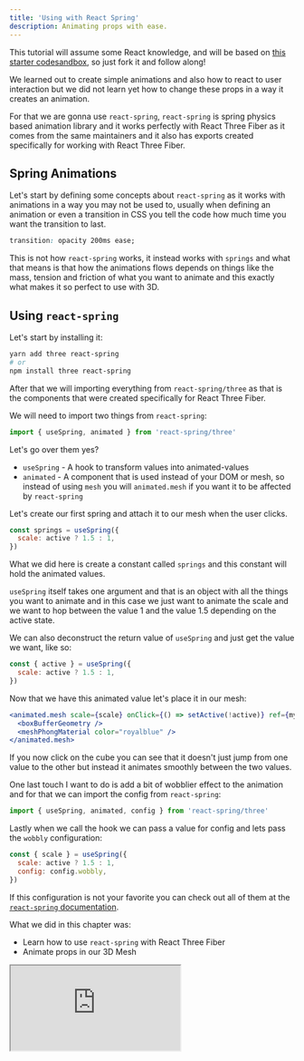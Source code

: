 ```yaml
---
title: 'Using with React Spring'
description: Animating props with ease.
---
```


This tutorial will assume some React knowledge, and will be based on [this starter codesandbox](https://codesandbox.io/s/interaction-98ppy?file=/src/App.js), so just fork it and follow along!

We learned out to create simple animations and also how to react to user interaction but we did not learn yet how to change these props in a way it creates an animation.

For that we are gonna use `react-spring`, `react-spring` is spring physics based animation library and it works perfectly with React Three Fiber as it comes from the same maintainers and it also has exports created specifically for working with React Three Fiber.

## Spring Animations

Let's start by defining some concepts about `react-spring` as it works with animations in a way you may not be used to, usually when defining an animation or even a transition in CSS you tell the code how much time you want the transition to last.

```css
transition: opacity 200ms ease;
```

This is not how `react-spring` works, it instead works with `springs` and what that means is that how the animations flows depends on things like the mass, tension and friction of what you want to animate and this exactly what makes it so perfect to use with 3D.

## Using `react-spring`

Let's start by installing it:

```bash
yarn add three react-spring
# or
npm install three react-spring
```

After that we will importing everything from `react-spring/three` as that is the components that were created specifically for React Three Fiber.

We will need to import two things from `react-spring`:

```js
import { useSpring, animated } from 'react-spring/three'
```

Let's go over them yes?

- `useSpring` - A hook to transform values into animated-values
- `animated` - A component that is used instead of your DOM or mesh, so instead of using `mesh` you will `animated.mesh` if you want it to be affected by `react-spring`

Let's create our first spring and attach it to our mesh when the user clicks.

```js
const springs = useSpring({
  scale: active ? 1.5 : 1,
})
```

What we did here is create a constant called `springs` and this constant will hold the animated values.

`useSpring` itself takes one argument and that is an object with all the things you want to animate and in this case we just want to animate the scale and we want to hop between the value 1 and the value 1.5 depending on the active state.

We can also deconstruct the return value of `useSpring` and just get the value we want, like so:

```js
const { active } = useSpring({
  scale: active ? 1.5 : 1,
})
```

Now that we have this animated value let's place it in our mesh:

```jsx
<animated.mesh scale={scale} onClick={() => setActive(!active)} ref={myMesh}>
  <boxBufferGeometry />
  <meshPhongMaterial color="royalblue" />
</animated.mesh>
```

If you now click on the cube you can see that it doesn't just jump from one value to the other but instead it animates smoothly between the two values.

One last touch I want to do is add a bit of wobblier effect to the animation and for that we can import the config from `react-spring`:

```js
import { useSpring, animated, config } from 'react-spring/three'
```

Lastly when we call the hook we can pass a value for config and lets pass the `wobbly` configuration:

```js
const { scale } = useSpring({
  scale: active ? 1.5 : 1,
  config: config.wobbly,
})
```

If this configuration is not your favorite you can check out all of them at the [`react-spring` documentation](https://www.react-spring.io/docs/hooks/api).

What we did in this chapter was:

- Learn how to use `react-spring` with React Three Fiber
- Animate props in our 3D Mesh

<iframe src="https://codesandbox.io/embed/gykbc?codemirror=1&fontsize=14&hidenavigation=1&theme=dark&hidedevtools=1" />

** Exercises **

- Animate the position of the mesh using `react-spring`

** Further Reading **

- [React Spring Documentation](https://www.react-spring.io/)
